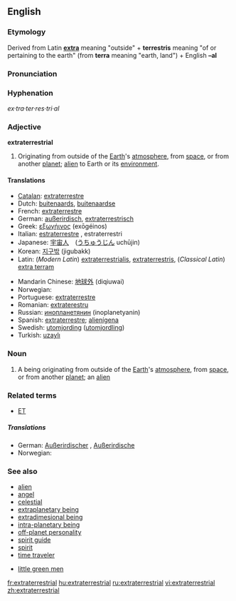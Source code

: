 ==English==
{{wikipedia}}

===Etymology===
Derived from Latin '''[[extra]]''' meaning "outside" + '''terrestris''' meaning "of or pertaining to the earth" (from '''terra''' meaning "earth, land") + English '''–al'''

===Pronunciation===
{{ipacregion|Canada}} {{ipac|ˌɛkstrətɚˈɛstriəl|en-ca-synth-extraterrestrial.ogg|CA synth}}

===Hyphenation===
''ex·tra·ter·res·tri·al''

===Adjective===
'''extraterrestrial'''

# Originating from outside of the [[Earth]]'s [[atmosphere]], from [[space]], or from another [[planet]]; [[alien]] to Earth or its [[environment]].

====Translations====
{{trans-top|originating from outside of the Earth}}
* [[Catalan]]: [[extraterrestre]]
* Dutch: [[buitenaards]], [[buitenaardse]]
* French: [[extraterrestre]]
* German: [[außerirdisch]], [[extraterrestrisch]]
* Greek: [[εξωγήινος]] (exōgéinos)
* Italian: [[estraterrestre]] {{s}}, estraterrestri {{p}}
* Japanese: [[宇宙人]]　([[うちゅうじん]] uchūjin)
* Korean: [[지구밖]] (jigubakk)
* Latin: (''Modern Latin'') [[extraterrestrialis]], [[extraterrestris]], (''Classical Latin'') [[extra terram]]
{{trans-mid}}
* Mandarin Chinese: [[地球外]] (diqiuwai)
* Norwegian: {{t-|no|utenomjordisk}}
* Portuguese: [[extraterrestre]]
* Romanian: [[extraterestru]]
* Russian: [[инопланетянин]] (inoplanetyanin)
* Spanish: [[extraterrestre]]; [[alienígena]]
* Swedish: [[utomjording]] ([[utomjordling]])
* Turkish: [[uzaylı]]
{{trans-bottom}}

===Noun===
{{en-noun}}

# A being originating from outside of the [[Earth]]'s [[atmosphere]], from [[space]], or from another [[planet]]; an [[alien]]

===Related terms===
* [[ET]]

=====Translations=====
{{trans-top|a being originating from outside of the Earth}}
* German: [[Außerirdischer]] {{m}}, [[Außerirdische]] {{f}}
* Norwegian: {{t-|no|utenomjordisk skapning|m}}
{{trans-mid}}
{{trans-bottom}}

===See also===
* [[alien]]
* [[angel]]
* [[celestial]]
* [[extraplanetary being]]
* [[extradimesional being]]
* [[intra-planetary being]]
* [[off-planet personality]]
* [[spirit guide]]
* [[spirit]]
* [[time traveler]]

* [[little green men]]

[[fr:extraterrestrial]]
[[hu:extraterrestrial]]
[[ru:extraterrestrial]]
[[vi:extraterrestrial]]
[[zh:extraterrestrial]]